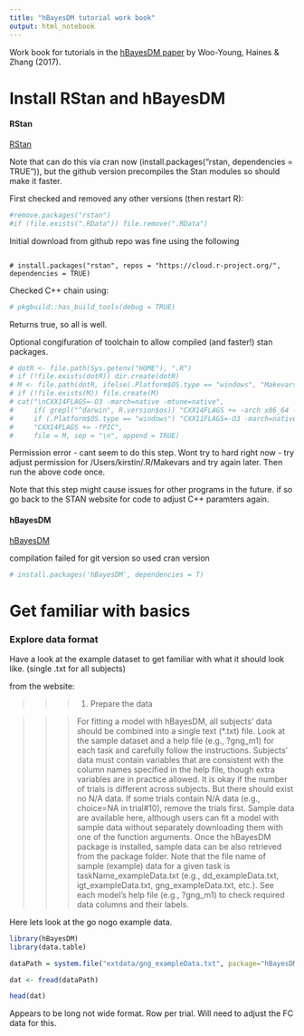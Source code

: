 ```yaml
---
title: "hBayesDM tutorial work book"
output: html_notebook
---
```


Work book for tutorials in the [hBayesDM paper](https://www.mitpressjournals.org/doi/full/10.1162/CPSY_a_00002) by Woo-Young, Haines & Zhang (2017).



# Install RStan and hBayesDM

#### RStan

[RStan](https://github.com/stan-dev/rstan/wiki/RStan-Getting-Started)   

Note that can do this via cran now (install.packages("rstan, dependencies = TRUE")), but the github version precompiles the Stan modules so should make it faster. 

First checked and removed any other versions (then restart R):

```r

#remove.packages("rstan")
#if (file.exists(".RData")) file.remove(".RData")

```


Initial download from github repo was fine using the following

```{}

# install.packages("rstan", repos = "https://cloud.r-project.org/", dependencies = TRUE)

```

Checked C++ chain using:

```r

# pkgbuild::has_build_tools(debug = TRUE)

```
Returns true, so all is well.

Optional congifuration of toolchain to allow compiled (and faster!) stan packages. 

```r

# dotR <- file.path(Sys.getenv("HOME"), ".R")
# if (!file.exists(dotR)) dir.create(dotR)
# M <- file.path(dotR, ifelse(.Platform$OS.type == "windows", "Makevars.win", "Makevars"))
# if (!file.exists(M)) file.create(M)
# cat("\nCXX14FLAGS=-O3 -march=native -mtune=native",
#     if( grepl("^darwin", R.version$os)) "CXX14FLAGS += -arch x86_64 -ftemplate-depth-256" else 
#     if (.Platform$OS.type == "windows") "CXX11FLAGS=-O3 -march=native -mtune=native" else
#     "CXX14FLAGS += -fPIC",
#     file = M, sep = "\n", append = TRUE)

```

Permission error - cant seem to do this step. Wont try to hard right now - try adjust permission for /Users/kirstin/.R/Makevars and try again later.  Then run the above code once.

Note that this step might cause issues for other programs in the future. if so go back to the STAN website for code to adjust C++ paramters again.  

#### hBayesDM

[hBayesDM](https://rstudio-pubs-static.s3.amazonaws.com/164729_b89284b8c9ad49e192567822fe1ecde3.html)  

compilation failed for git version so used cran version

```r

# install.packages('hBayesDM', dependencies = T)
```


# Get familiar with basics

### Explore data format

Have a look at the example dataset to get familiar with what it should look like. (single .txt for all subjects)  

from the website:

>>>1. Prepare the data

>>>For fitting a model with hBayesDM, all subjects’ data should be combined into a single text (*.txt) file. Look at the sample dataset and a help file (e.g., ?gng_m1) for each task and carefully follow the instructions.
Subjects’ data must contain variables that are consistent with the column names specified in the help file, though extra variables are in practice allowed.
It is okay if the number of trials is different across subjects. But there should exist no N/A data. If some trials contain N/A data (e.g., choice=NA in trial#10), remove the trials first.
Sample data are available here, although users can fit a model with sample data without separately downloading them with one of the function arguments. Once the hBayesDM package is installed, sample data can be also retrieved from the package folder. Note that the file name of sample (example) data for a given task is taskName_exampleData.txt (e.g., dd_exampleData.txt, igt_exampleData.txt, gng_exampleData.txt, etc.). See each model’s help file (e.g., ?gng_m1) to check required data columns and their labels.


Here lets look at the go nogo example data.   

```r

library(hBayesDM)
library(data.table)

dataPath = system.file("extdata/gng_exampleData.txt", package="hBayesDM")

dat <- fread(dataPath)

head(dat)


```


Appears to be long not wide format. Row per trial. Will need to adjust the FC data for this. 



